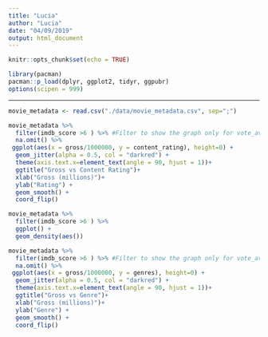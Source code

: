 ```yaml
---
title: "Lucia"
author: "Lucia"
date: "04/09/2019"
output: html_document
---
```


```r
knitr::opts_chunk$set(echo = TRUE)
```

```r
library(pacman)
pacman::p_load(dplyr, ggplot2, tidyr, ggpubr)
options(scipen = 999)
```

---

```r
movie_metadata <- read.csv("./data/movie_metadata.csv", sep=";")
```

```r
movie_metadata %>%
  filter(imdb_score >6 ) %>% #Filter to show the graph only for vote_average values greater than 6
  na.omit() %>% 
 ggplot(aes(x = gross/1000000, y = content_rating), height=0) + 
  geom_jitter(alpha = 0.5, col = "darkred") + 
  theme(axis.text.x=element_text(angle = 90, hjust = 1))+
  ggtitle("Gross vs Content Rating")+
  xlab("Gross (millions)")+
  ylab("Rating") +
  geom_smooth() +
  coord_flip() 

```

```r
movie_metadata %>%
  filter(imdb_score >6 ) %>% 
  ggplot() + 
  geom_density(aes())
```

```r
movie_metadata %>%
  filter(imdb_score >6 ) %>% #Filter to show the graph only for vote_average values greater than 6
  na.omit() %>% 
 ggplot(aes(x = gross/1000000, y = genres), height=0) + 
  geom_jitter(alpha = 0.5, col = "darkred") + 
  theme(axis.text.x=element_text(angle = 90, hjust = 1))+
  ggtitle("Gross vs Genre")+
  xlab("Gross (millions)")+
  ylab("Genre") +
  geom_smooth() +
  coord_flip() 

```
